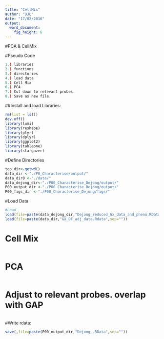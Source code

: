 ```yaml
---
title: "CellMix"
author: "DJL"
date: "17/02/2016"
output:
  word_document:
    fig_height: 6
---
```


#PCA & CellMix 

#Pseudo Code
```r

1.) libraries
2.) functions
3.) directories
4.) load data
5.) Cell Mix
6.) PCA
7.) Cut down to relevant probes. 
8.) Save as new file. 


```



##Install and load Libraries:
```r
rm(list = ls())
dev.off()
library(lumi)
library(reshape)
library(plyr)
library(dplyr)
library(ggplot2)
library(tableone)
library(stargazer)

```


#Define Directories
```r
top_dir<-getwd()
data_dir <-"./P0_Characterise/output/"
data_dir0 <-"./data/"
data_dejong_dir<-"./P00_Characterise_Dejong/output/"
P00_output_dir <-"./P00_Characterise_Dejong/output/"
P00_figs_dir <-"./P00_Characterise_Dejong/figs/"
```

#Load Data
```r
#Load
load(file=paste(data_dejong_dir,"Dejong_reduced_Gx_data_and_pheno.RData",sep=""))
load(file=paste(data_dir,"GX_DF_adj_data.Rdata",sep=""))

```

# Cell Mix
```r


```

# PCA
```r



```

# Adjust to relevant probes. overlap with GAP
```r



```


#Write rdata:
```r


save(,file=paste(P00_output_dir,"Dejong_.RData",sep=""))


```

